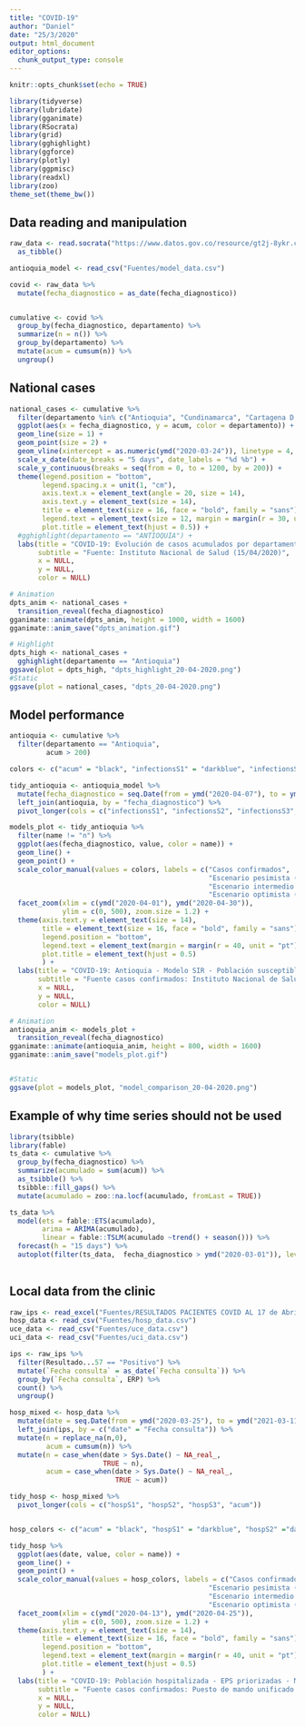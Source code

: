 ```yaml
---
title: "COVID-19"
author: "Daniel"
date: "25/3/2020"
output: html_document
editor_options: 
  chunk_output_type: console
---
```


```r
knitr::opts_chunk$set(echo = TRUE)
```


```r
library(tidyverse)
library(lubridate)
library(gganimate)
library(RSocrata)
library(grid)
library(gghighlight)
library(ggforce)
library(plotly)
library(ggpmisc)
library(readxl)
library(zoo)
theme_set(theme_bw())
```

## Data reading and manipulation

```r
raw_data <- read.socrata("https://www.datos.gov.co/resource/gt2j-8ykr.csv") %>% 
  as_tibble()

antioquia_model <- read_csv("Fuentes/model_data.csv")

covid <- raw_data %>% 
  mutate(fecha_diagnostico = as_date(fecha_diagnostico))


cumulative <- covid %>%
  group_by(fecha_diagnostico, departamento) %>%
  summarize(n = n()) %>%
  group_by(departamento) %>% 
  mutate(acum = cumsum(n)) %>% 
  ungroup()
```

## National cases

```r
national_cases <- cumulative %>%
  filter(departamento %in% c("Antioquia", "Cundinamarca", "Cartagena D.T. y C.", "Valle del Cauca", "Bogotá D.C.")) %>% 
  ggplot(aes(x = fecha_diagnostico, y = acum, color = departamento)) +
  geom_line(size = 1) +
  geom_point(size = 2) +
  geom_vline(xintercept = as.numeric(ymd("2020-03-24")), linetype = 4, color = "black") +
  scale_x_date(date_breaks = "5 days", date_labels = "%d %b") +
  scale_y_continuous(breaks = seq(from = 0, to = 1200, by = 200)) +
  theme(legend.position = "bottom",
        legend.spacing.x = unit(1, "cm"),
        axis.text.x = element_text(angle = 20, size = 14),
        axis.text.y = element_text(size = 14),
        title = element_text(size = 16, face = "bold", family = "sans"),
        legend.text = element_text(size = 12, margin = margin(r = 30, unit = "pt")),
        plot.title = element_text(hjust = 0.5)) +
  #gghighlight(departamento == "ANTIOQUIA") +
  labs(title = "COVID-19: Evolución de casos acumulados por departamento",
       subtitle = "Fuente: Instituto Nacional de Salud (15/04/2020)",
       x = NULL,
       y = NULL,
       color = NULL)

# Animation
dpts_anim <- national_cases +
  transition_reveal(fecha_diagnostico)
gganimate::animate(dpts_anim, height = 1000, width = 1600)
gganimate::anim_save("dpts_animation.gif")

# Highlight
dpts_high <- national_cases +
  gghighlight(departamento == "Antioquia")
ggsave(plot = dpts_high, "dpts_highlight_20-04-2020.png")  
#Static
ggsave(plot = national_cases, "dpts_20-04-2020.png")
```


## Model performance

```r
antioquia <- cumulative %>% 
  filter(departamento == "Antioquia",
         acum > 200)

colors <- c("acum" = "black", "infectionsS1" = "darkblue", "infectionsS2" ="darkorange", "infectionsS3" = "darkred", "n" = "grey")

tidy_antioquia <- antioquia_model %>%
  mutate(fecha_diagnostico = seq.Date(from = ymd("2020-04-07"), to = ymd("2021-04-07"), by = 1)) %>% 
  left_join(antioquia, by = "fecha_diagnostico") %>% 
  pivot_longer(cols = c("infectionsS1", "infectionsS2", "infectionsS3", "n", "acum"))

models_plot <- tidy_antioquia %>%
  filter(name != "n") %>% 
  ggplot(aes(fecha_diagnostico, value, color = name)) +
  geom_line() +
  geom_point() +
  scale_color_manual(values = colors, labels = c("Casos confirmados", 
                                                 "Escenario pesimista (30%)", 
                                                 "Escenario intermedio (45%)",
                                                 "Escenario optimista (60%)")) +
  facet_zoom(xlim = c(ymd("2020-04-01"), ymd("2020-04-30")),
             ylim = c(0, 500), zoom.size = 1.2) +
  theme(axis.text.y = element_text(size = 14),
        title = element_text(size = 16, face = "bold", family = "sans"),
        legend.position = "bottom",
        legend.text = element_text(margin = margin(r = 40, unit = "pt")),
        plot.title = element_text(hjust = 0.5)
        ) +
  labs(title = "COVID-19: Antioquia - Modelo SIR - Población susceptible: 6.355.502",
       subtitle = "Fuente casos confirmados: Instituto Nacional de Salud (20/04/2020)",
       x = NULL,
       y = NULL,
       color = NULL) 

# Animation
antioquia_anim <- models_plot +
  transition_reveal(fecha_diagnostico)
gganimate::animate(antioquia_anim, height = 800, width = 1600)
gganimate::anim_save("models_plot.gif")


#Static
ggsave(plot = models_plot, "model_comparison_20-04-2020.png")
```

## Example of why time series should not be used

```r
library(tsibble)
library(fable)
ts_data <- cumulative %>% 
  group_by(fecha_diagnostico) %>% 
  summarize(acumulado = sum(acum)) %>%
  as_tsibble() %>%
  tsibble::fill_gaps() %>%
  mutate(acumulado = zoo::na.locf(acumulado, fromLast = TRUE)) 

ts_data %>% 
  model(ets = fable::ETS(acumulado),
        arima = ARIMA(acumulado),
        linear = fable::TSLM(acumulado ~trend() + season())) %>% 
  forecast(h = "15 days") %>% 
  autoplot(filter(ts_data,  fecha_diagnostico > ymd("2020-03-01")), level = NULL)
  
```

## Local data from the clinic


```r
raw_ips <- read_excel("Fuentes/RESULTADOS PACIENTES COVID AL 17 de Abril 2020.xlsx")
hosp_data <- read_csv("Fuentes/hosp_data.csv")
uce_data <- read_csv("Fuentes/uce_data.csv")
uci_data <- read_csv("Fuentes/uci_data.csv")

ips <- raw_ips %>%
  filter(Resultado...57 == "Positivo") %>% 
  mutate(`Fecha consulta` = as_date(`Fecha consulta`)) %>% 
  group_by(`Fecha consulta`, ERP) %>%
  count() %>%
  ungroup()

hosp_mixed <- hosp_data %>%
  mutate(date = seq.Date(from = ymd("2020-03-25"), to = ymd("2021-03-11"), by = 1)) %>% 
  left_join(ips, by = c("date" = "Fecha consulta")) %>%
  mutate(n = replace_na(n,0),
         acum = cumsum(n)) %>% 
  mutate(n = case_when(date > Sys.Date() ~ NA_real_,
                       TRUE ~ n),
         acum = case_when(date > Sys.Date() ~ NA_real_,
                          TRUE ~ acum))

tidy_hosp <- hosp_mixed %>% 
  pivot_longer(cols = c("hospS1", "hospS2", "hospS3", "acum"))


hosp_colors <- c("acum" = "black", "hospS1" = "darkblue", "hospS2" ="darkorange", "hospS3" = "darkred")

tidy_hosp %>%
  ggplot(aes(date, value, color = name)) +
  geom_line() +
  geom_point() +
  scale_color_manual(values = hosp_colors, labels = c("Casos confirmados", 
                                                 "Escenario pesimista (30%)", 
                                                 "Escenario intermedio (45%)",
                                                 "Escenario optimista (60%)")) +
  facet_zoom(xlim = c(ymd("2020-04-13"), ymd("2020-04-25")),
             ylim = c(0, 500), zoom.size = 1.2) +
  theme(axis.text.y = element_text(size = 14),
        title = element_text(size = 16, face = "bold", family = "sans"),
        legend.position = "bottom",
        legend.text = element_text(margin = margin(r = 40, unit = "pt")),
        plot.title = element_text(hjust = 0.5)
        ) +
  labs(title = "COVID-19: Población hospitalizada - EPS priorizadas - Modelo SIR - Población susceptible: 1.986.560",
       subtitle = "Fuente casos confirmados: Puesto de mando unificado - IPS Universitaria (20/04/2020)",
       x = NULL,
       y = NULL,
       color = NULL) 
```


